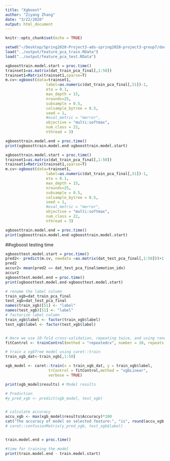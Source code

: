 ```yaml
---
title: "Xgboost"
author: "Ziyang Zhang"
date: "3/22/2020"
output: html_document
---
```


```r
knitr::opts_chunk$set(echo = TRUE)
```

```r
setwd("~/Desktop/Spring2020-Project3-ads-spring2020-project3-group7/doc/")
load("../output/feature_pca_train.RData")
load("../output/feature_pca_test.RData")
```




```r
xgboosttrain.model.start = proc.time()
trainset1=as.matrix(dat_train_pca_final[,1:50])
trainset1=Matrix(trainset1,sparse=T) 
m.cv<-xgboost(data=trainset1,
                  label=as.numeric(dat_train_pca_final[,51])-1,
                  eta = 0.1,
                  max_depth = 15, 
                  nrounds=25, 
                  subsample = 0.5,
                  colsample_bytree = 0.5,
                  seed = 1,
                  #eval_metric = "merror",
                  objective = "multi:softmax",
                  num_class = 22,
                  nthread = 3)

xgboosttrain.model.end = proc.time()
print(xgboosttrain.model.end-xgboosttrain.model.start)

```


```r
xgboosttrain.model.start = proc.time()
trainset1=as.matrix(dat_train_pca_final[,1:50])
trainset1=Matrix(trainset1,sparse=T) 
m.cv<-xgboost(data=trainset1,
                  label=as.numeric(dat_train_pca_final[,51])-1,
                  eta = 0.1,
                  max_depth = 15, 
                  nrounds=25, 
                  subsample = 0.5,
                  colsample_bytree = 0.5,
                  seed = 1,
                  #eval_metric = "merror",
                  objective = "multi:softmax",
                  num_class = 22,
                  nthread = 3)

xgboosttrain.model.end = proc.time()
print(xgboosttrain.model.end-xgboosttrain.model.start)

```
##xgboost testing time 
```r
xgboosttest.model.start = proc.time()
pred2<- predict(m.cv, newdata =as.matrix(dat_test_pca_final[,1:50]))+1
pred2
accur2= mean(pred2 == dat_test_pca_final$emotion_idx)
accur2
xgboosttest.model.end = proc.time()
print(xgboosttest.model.end-xgboosttest.model.start)
```


```r
# rename the label column
train_xgb=dat_train_pca_final
test_xgb=dat_test_pca_final
names(train_xgb)[51] <- "label"
names(test_xgb)[51] <- "label"
# factorize label column
train_xgb$label <- factor(train_xgb$label)
test_xgb$label <- factor(test_xgb$label)


# Here we use 10-fold cross-validation, repeating twice, and using random search for tuning hyper-parameters.
fitControl <- trainControl(method = "repeatedcv", number = 10, repeats =2,  search = "random", allowParallel = TRUE)

# train a xgbTree model using caret::train
train_xgb_dat<-train_xgb[,1:50]

xgb_model <- caret::train(x = train_xgb_dat, y = train_xgb$label,
                   trControl = fitControl,method = "xgbLinear",
                   verbose = TRUE)

print(xgb_model$results) # Model results

# Prediction
#y_pred_xgb <- predict(xgb_model, test_xgb)


# calculate accuracy
accu_xgb <- max(xgb_model$results$Accuracy)*100
cat("The accuracy of model on selected feature:", "is", round(accu_xgb,2), "%.\n")
# caret::confusionMatrix(y_pred_xgb, test_xgb$label)


train.model.end = proc.time()

#time for training the model
print(train.model.end - train.model.start)

```